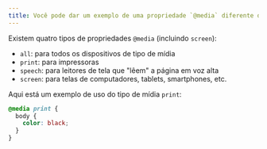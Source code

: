```yaml
---
title: Você pode dar um exemplo de uma propriedade `@media` diferente de `tela`?
---
```


Existem quatro tipos de propriedades `@media` (incluindo `screen`):

- `all`: para todos os dispositivos de tipo de mídia
- `print`: para impressoras
- `speech`: para leitores de tela que "lêem" a página em voz alta
- `screen`: para telas de computadores, tablets, smartphones, etc.

Aqui está um exemplo de uso do tipo de mídia `print`:

```css
@media print {
  body {
    color: black;
  }
}
```
